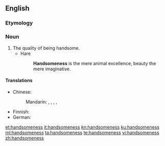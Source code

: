 ==English==

===Etymology===
{{suffix|handsome|ness|lang=en}}

===Noun===
{{en-noun|~|es}}

# The quality of being handsome.
#* Hare
#*: '''Handsomeness''' is the mere animal excellence, beauty the mere imaginative.

====Translations====
{{trans-top|quality of being handsome}}
* Chinese:
*: Mandarin: {{t+|cmn|帥氣|sc=Hani}}, {{t|cmn|帅气|tr=shuàiqi|sc=Hani}}, {{t+|cmn|英俊|tr=yīngjùn|sc=Hani}}, {{t+|cmn|俊俏|tr=jùnqiào|sc=Hani}}, {{t+|cmn|漂亮|tr=piàoliang|sc=Hani}}
{{trans-mid}}
* Finnish: {{t+|fi|komeus}}
* German: {{t+|de|Schönheit|f}}
{{trans-bottom}}

[[et:handsomeness]]
[[it:handsomeness]]
[[kn:handsomeness]]
[[ku:handsomeness]]
[[ml:handsomeness]]
[[ta:handsomeness]]
[[te:handsomeness]]
[[vi:handsomeness]]
[[zh:handsomeness]]